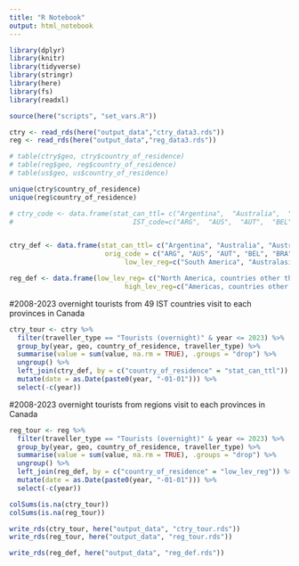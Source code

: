 ```yaml
---
title: "R Notebook"
output: html_notebook
---
```


```r
library(dplyr)
library(knitr)
library(tidyverse)
library(stringr)
library(here)
library(fs)
library(readxl)

source(here("scripts", "set_vars.R"))
```

```r
ctry <- read_rds(here("output_data","ctry_data3.rds"))
reg <- read_rds(here("output_data","reg_data3.rds"))
```

```r
# table(ctry$geo, ctry$country_of_residence)
# table(reg$geo, reg$country_of_residence)
# table(us$geo, us$country_of_residence)
```

```r
unique(ctry$country_of_residence)
unique(reg$country_of_residence)
```

```r
# ctry_code <- data.frame(stat_can_ttl= c("Argentina",  "Australia",  "Austria",  "Belgium",  "Brazil",  "Bulgaria",  "China",  "Croatia",  "Czechia",  "Denmark",  "Egypt",  "Finland",  "France",  "Germany",  "Greece",  "Hong Kong",  "Hungary",  "India",  "Indonesia",  "Iran",  "Ireland",  "Israel",  "Italy",  "Japan",  "Korea, South",  "Macao",  "Malaysia",  "Mexico",  "Morocco",  "Netherlands",  "Norway",  "Philippines",  "Poland",  "Portugal",  "Russian Federation",  "Saudi Arabia",  "Singapore",  "South Africa, Republic of",  "Spain",  "Sweden",  "Switzerland",  "Taiwan",  "Thailand",  "Türkiye",  "Ukraine",  "United Arab Emirates",  "United Kingdom",  "United States of America residents entering Canada",  "Viet Nam",  "Rest of Caribbean",  "Rest of Central America",  "Rest of Emerging Europe",  "Rest of Middle East",  "Rest of North Africa",  "Rest of North America",  "Rest of Northeast Asia",  "Rest of Oceania",  "Rest of South America",  "Rest of South Asia",  "Rest of Southeast Asia",  "Rest of Sub-Saharan Africa",  "Rest of Western Europe",  "Caribbean",  "Central America",  "Emerging Europe",  "North Africa",  "North America",  "Northeast Asia",  "Oceania",  "South America",  "South Asia",  "Southeast Asia",  "Sub-Saharan Africa",  "Western Europe",  "Middle East"),
#                              IST_code=c("ARG",  "AUS",  "AUT",  "BEL",  "BRA",  "BGR",  "CHN",  "HRV",  "CZE",  "DNK",  "EGY",  "FIN",  "FRA",  "DEU",  "GRC",  "HKG",  "HUN",  "IND",  "IDN",  "IRN",  "IRL",  "ISR",  "ITA",  "JPN",  "KOR",  "MAC",  "MYS",  "MEX",  "MAR",  "NLD",  "NOR",  "PHL",  "POL",  "PRT",  "RUS",  "SAU",  "SGP",  "ZAF",  "ESP",  "SWE",  "CHE",  "TAW",  "THA",  "TUR",  "UKR",  "ARE",  "GBR",  "USA",  "VNM",  "RCAR",  "RCMA",  "REEU",  "RMES",  "RNAF",  "RNMA",  "RNEA",  "ROCE",  "RSMA",  "RSAS",  "RSEA",  "RSSA",  "RWEU",  "CAR",  "CAM",  "EEU",  "NAF",  "NMA",  "NEA",  "OCE",  "SAM",  "SAS",  "SEA",  "SSA",  "WEU",  "MES"))


ctry_def <- data.frame(stat_can_ttl= c("Argentina", "Australia", "Austria", "Belgium", "Brazil", "Bulgaria", "China", "Croatia", "Czechia", "Denmark", "Egypt", "Finland", "France", "Germany", "Greece", "Hong Kong", "Hungary", "India", "Indonesia", "Iran", "Ireland", "Israel", "Italy", "Japan", "Korea, South", "Macao", "Malaysia", "Mexico", "Morocco", "Netherlands", "Norway", "Philippines", "Poland", "Portugal", "Russian Federation", "Saudi Arabia", "Singapore", "South Africa, Republic of", "Spain", "Sweden", "Switzerland", "Taiwan", "Thailand", "Türkiye", "Ukraine", "United Arab Emirates", "United Kingdom", "United States of America residents entering Canada", "Viet Nam"),
                        orig_code = c("ARG", "AUS", "AUT", "BEL", "BRA", "BGR", "CHN", "HRV", "CZE", "DNK", "EGY", "FIN", "FRA", "DEU", "GRC", "HKG", "HUN", "IND", "IDN", "IRN", "IRL", "ISR", "ITA", "JPN", "KOR", "MAC", "MYS", "MEX", "MAR", "NLD", "NOR", "PHL", "POL", "PRT", "RUS", "SAU", "SGP", "ZAF", "ESP", "SWE", "CHE", "TWN", "THA", "TUR", "UKR", "ARE", "GBR", "USA", "VNM"),
                             low_lev_reg=c("South America", "Australasia", "Western Europe", "Western Europe", "South America", "Central/Eastern Europe", "Northeast Asia", "Southern Europe", "Central/Eastern Europe", "Northern Europe", "Middle East", "Northern Europe", "Western Europe", "Western Europe", "Southern Europe", "Northeast Asia", "Central/Eastern Europe", "Southern Asia", "Southeast Asia", "Southern Asia", "Northern Europe", "East Mediterranean Europe", "Southern Europe", "Northeast Asia", "Northeast Asia", "Northeast Asia", "Southeast Asia", "North America, countries other than the United States of America", "Northern Africa", "Western Europe", "Northern Europe", "Southeast Asia", "Central/Eastern Europe", "Southern Europe", "Central/Eastern Europe", "Middle East", "Southeast Asia", "Southern Africa", "Southern Europe", "Northern Europe", "Western Europe", "Northeast Asia", "Southeast Asia", "East Mediterranean Europe", "Central/Eastern Europe", "Middle East", "Northern Europe", "", "Southeast Asia"))

reg_def <- data.frame(low_lev_reg= c("North America, countries other than the United States of America", "Caribbean", "Central America", "South America", "Western Europe", "Central/Eastern Europe", "Northern Europe", "Southern Europe", "East Mediterranean Europe", "Western Africa", "Eastern Africa", "Northern Africa", "Central Africa", "Southern Africa", "Middle East", "Northeast Asia", "Southeast Asia", "Southern Asia", "Australasia", "Melanesia", "Micronesia", "Polynesia", "Antarctica and Adjacent Islands Region"),
                             high_lev_reg=c("Americas, countries other than the United States of America", "Americas, countries other than the United States of America", "Americas, countries other than the United States of America", "Americas, countries other than the United States of America", "Europe", "Europe", "Europe", "Europe", "Europe", "Africa", "Africa", "Africa", "Africa", "Africa", "Asia", "Asia", "Asia", "Asia", "Oceania", "Oceania", "Oceania", "Oceania", "Antarctica and Adjacent Islands"))
```

#2008-2023 overnight tourists from 49 IST countries visit to each provinces in Canada
```r
ctry_tour <- ctry %>%
  filter(traveller_type == "Tourists (overnight)" & year <= 2023) %>%
  group_by(year, geo, country_of_residence, traveller_type) %>%
  summarise(value = sum(value, na.rm = TRUE), .groups = "drop") %>%
  ungroup() %>%
  left_join(ctry_def, by = c("country_of_residence" = "stat_can_ttl")) %>%
  mutate(date = as.Date(paste0(year, "-01-01"))) %>%
  select(-c(year))
```

#2008-2023 overnight tourists from regions visit to each provinces in Canada
```r
reg_tour <- reg %>%
  filter(traveller_type == "Tourists (overnight)" & year <= 2023) %>%
  group_by(year, geo, country_of_residence, traveller_type) %>%
  summarise(value = sum(value, na.rm = TRUE), .groups = "drop") %>%
  ungroup() %>%
  left_join(reg_def, by = c("country_of_residence" = "low_lev_reg")) %>%
  mutate(date = as.Date(paste0(year, "-01-01"))) %>%
  select(-c(year))
```

```r
colSums(is.na(ctry_tour))
colSums(is.na(reg_tour))
```

```r
write_rds(ctry_tour, here("output_data", "ctry_tour.rds"))
write_rds(reg_tour, here("output_data", "reg_tour.rds"))

write_rds(reg_def, here("output_data", "reg_def.rds"))

```

